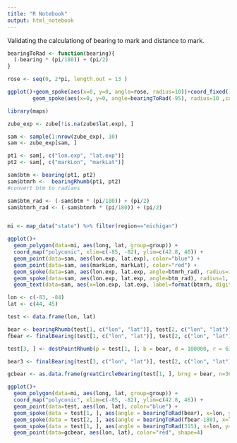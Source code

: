 ```yaml
---
title: "R Notebook"
output: html_notebook
---
```


Validating the calculationg of bearing to mark and distance to mark. 

```r

bearingToRad <- function(bearing){
  (-bearing * (pi/180)) + (pi/2)
}

rose <- seq(0, 2*pi, length.out = 13 )

ggplot()+geom_spoke(aes(x=0, y=0, angle=rose, radius=10))+coord_fixed()+
        geom_spoke(aes(x=0, y=0, angle=bearingToRad(-95), radius=10 ,color="red"))
```




```r
library(maps)

zube_exp <- zube[!is.na(zube$lat.exp), ]

sam <- sample(1:nrow(zube_exp), 10)
sam <- zube_exp[sam, ]

pt1 <- sam[, c("lon.exp", "lat.exp")]
pt2 <- sam[, c("markLon", "markLat")]

sam$btm <- bearing(pt1, pt2)
sam$btmrh <-  bearingRhumb(pt1, pt2)
#convert btm to radians 

sam$btm_rad <- (-sam$btm * (pi/180)) + (pi/2)
sam$btmrh_rad <- (-sam$btmrh * (pi/180)) + (pi/2)


mi <- map_data("state") %>% filter(region=="michigan")

ggplot()+
  geom_polygon(data=mi, aes(long, lat, group=group)) + 
  coord_map("polyconic", xlim=c(-85, -82), ylim=c(42.8, 46)) +
  geom_point(data=sam, aes(lon.exp, lat.exp), color="blue") + 
  geom_point(data=sam, aes(markLon, markLat), color="red") +
  geom_spoke(data=sam, aes(lon.exp, lat.exp, angle=btmrh_rad), radius=1)+
  geom_spoke(data=sam, aes(lon.exp, lat.exp, angle=btm_rad), radius=1, color="blue")+
  geom_text(data=sam, aes(x=lon.exp, lat.exp, label=format(btmrh, digits = 3)))


```

```r
lon <- c(-83, -84)
lat <- c(44, 45) 

test <- data.frame(lon, lat)

bear <- bearingRhumb(test[1, c("lon", "lat")], test[2, c("lon", "lat")])
fbear <- finalBearing(test[1, c("lon", "lat")], test[2, c("lon", "lat")])

test[3, ] <- destPointRhumb(p = test[1, ], b = bear, d = 100000, r = 6378137)

bear3 <- finalBearing(test[3, c("lon", "lat")], test[2, c("lon", "lat")])

gcbear <- as.data.frame(greatCircleBearing(test[1, ], brng = bear, n=360*6))

ggplot()+
  geom_polygon(data=mi, aes(long, lat, group=group)) + 
  coord_map("polyconic", xlim=c(-85, -82), ylim=c(42.8, 46)) +
  geom_point(data=test, aes(lon, lat), color="blue") +
  geom_spoke(data = test[1, ], aes(angle = bearingToRad(bear), x=lon, y=lat), radius=1, color="red")+
  geom_spoke(data = test[2, ], aes(angle = bearingToRad(fbear-180), x=lon, y=lat), radius=1, color="green")+
  geom_spoke(data = test[1, ], aes(angle = bearingToRad(315), x=lon, y=lat), radius=1, color="green")+
  geom_point(data=gcbear, aes(lon, lat), color="red", shape=4)


```





